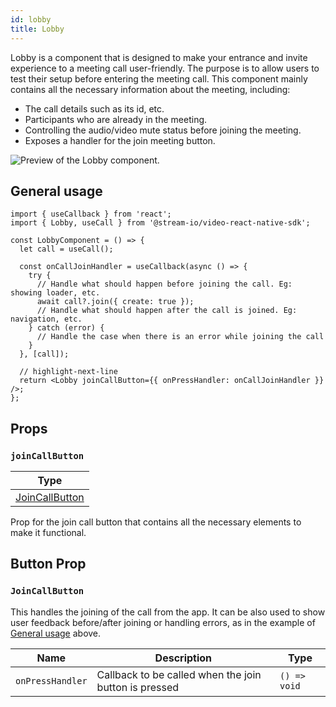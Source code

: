 ```yaml
---
id: lobby
title: Lobby
---
```


Lobby is a component that is designed to make your entrance and invite experience to a meeting call user-friendly. The purpose is to allow users to test their setup before entering the meeting call. This component mainly contains all the necessary information about the meeting, including:

- The call details such as its id, etc.
- Participants who are already in the meeting.
- Controlling the audio/video mute status before joining the meeting.
- Exposes a handler for the join meeting button.

![Preview of the Lobby component.](../../assets/04-ui-components/lobby.png)

## General usage

```tsx
import { useCallback } from 'react';
import { Lobby, useCall } from '@stream-io/video-react-native-sdk';

const LobbyComponent = () => {
  let call = useCall();

  const onCallJoinHandler = useCallback(async () => {
    try {
      // Handle what should happen before joining the call. Eg: showing loader, etc.
      await call?.join({ create: true });
      // Handle what should happen after the call is joined. Eg: navigation, etc.
    } catch (error) {
      // Handle the case when there is an error while joining the call
    }
  }, [call]);

  // highlight-next-line
  return <Lobby joinCallButton={{ onPressHandler: onCallJoinHandler }} />;
};
```

## Props

### `joinCallButton`

| Type                                |
| ----------------------------------- |
| [JoinCallButton](#joincallbutton-1) |

Prop for the join call button that contains all the necessary elements to make it functional.

## Button Prop

### `JoinCallButton`

This handles the joining of the call from the app. It can be also used to show user feedback before/after joining or handling errors, as in the example of [General usage](#general-usage) above.

| Name             | Description                                           | Type         |
| ---------------- | ----------------------------------------------------- | ------------ |
| `onPressHandler` | Callback to be called when the join button is pressed | `() => void` |
